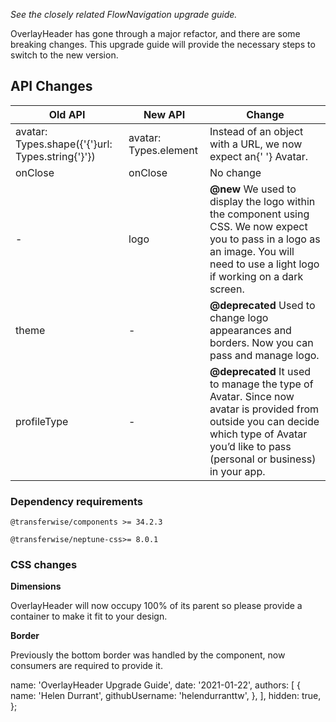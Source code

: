 
_See the closely related <DocumentLink href="/blog/2020-12-15-flownavigation-upgrade-guide">FlowNavigation upgrade guide</DocumentLink>._

OverlayHeader has gone through a major refactor, and there are some breaking changes. This upgrade guide will provide the necessary steps to switch to the new version.

## API Changes

<table className="docs-table table">
  <thead>
    <tr>
      <th>Old API</th>
      <th>New API</th>
      <th>Change</th>
    </tr>
  </thead>
  <tbody>
    <tr>
      <td>
        avatar: Types.shape({'{'}url: Types.string{'}'})
      </td>
      <td>avatar: Types.element</td>
      <td>
        Instead of an object with a URL, we now expect an{' '}
        <DocumentLink href="/components/content/Avatar">Avatar</DocumentLink>.
      </td>
    </tr>
    <tr>
      <td>onClose</td>
      <td>onClose</td>
      <td>No change</td>
    </tr>
    <tr>
      <td>-</td>
      <td>logo</td>
      <td>
        <b>@new</b> We used to display the logo within the component using CSS. We now expect you to
        pass in a logo as an image. You will need to use a light logo if working on a dark screen.
      </td>
    </tr>
    <tr>
      <td>theme</td>
      <td>-</td>
      <td>
        <b>@deprecated</b> Used to change logo appearances and borders. Now you can pass and manage
        logo.
      </td>
    </tr>
    <tr>
      <td>profileType</td>
      <td>-</td>
      <td>
        <b>@deprecated</b> It used to manage the type of Avatar. Since now avatar is provided from
        outside you can decide which type of Avatar you’d like to pass (personal or business) in
        your app.
      </td>
    </tr>
  </tbody>
</table>

### Dependency requirements

`@transferwise/components >= 34.2.3`

`@transferwise/neptune-css>= 8.0.1`

### CSS changes

**Dimensions**

OverlayHeader will now occupy 100% of its parent so please provide a container to make it fit to your design.

**Border**

Previously the bottom border was handled by the component, now consumers are required to provide it.

  name: 'OverlayHeader Upgrade Guide',
  date: '2021-01-22',
  authors: [
    {
      name: 'Helen Durrant',
      githubUsername: 'helendurranttw',
    },
  ],
  hidden: true,
};
